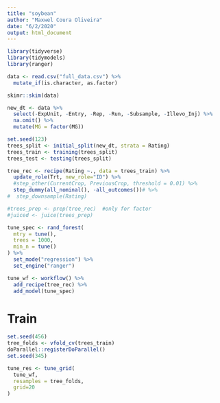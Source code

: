 ```yaml
---
title: "soybean"
author: "Maxwel Coura Oliveira"
date: "6/2/2020"
output: html_document
---
```


```r
library(tidyverse)
library(tidymodels)
library(ranger)
```


```r
data <- read.csv("full_data.csv") %>% 
  mutate_if(is.character, as.factor) 
```


```r
skimr::skim(data)
```


```r
new_dt <- data %>% 
  select(-ExpUnit, -Entry, -Rep, -Run, -Subsample, -Illevo_Inj) %>% 
  na.omit() %>% 
  mutate(MG = factor(MG))
```


```r
set.seed(123)
trees_split <- initial_split(new_dt, strata = Rating)
trees_train <- training(trees_split)
trees_test <- testing(trees_split)
```




```r
tree_rec <- recipe(Rating ~., data = trees_train) %>% 
  update_role(Trt, new_role="ID") %>% 
  #step_other(CurrentCrop, PreviousCrop, threshold = 0.01) %>% 
  step_dummy(all_nominal(), -all_outcomes())# %>% 
#  step_downsample(Rating)

#trees_prep <- prep(tree_rec)  #only for factor
#juiced <- juice(trees_prep)
```

```r
tune_spec <- rand_forest(
  mtry = tune(),
  trees = 1000,
  min_n = tune()
) %>% 
  set_mode("regression") %>% 
  set_engine("ranger")
```


```r
tune_wf <- workflow() %>% 
  add_recipe(tree_rec) %>% 
  add_model(tune_spec)
```

 
# Train

```r
set.seed(456)
tree_folds <- vfold_cv(trees_train)
doParallel::registerDoParallel()
set.seed(345)

tune_res <- tune_grid(
  tune_wf,
  resamples = tree_folds,
  grid=20
)
```



